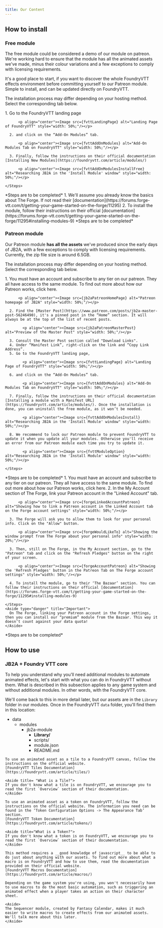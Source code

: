 ```yaml
---
title: Our Content
---
```







## How to install

### Free module

The free module could be considered a demo of our module on patreon. We're working hard to ensure that the module has all the animated assets we've made, minus their colour variations and a few exceptions to comply with licensing requirements.

It's a good place to start, if you want to discover the whole FoundryVTT effects environment before committing yourself to our Patreon module. Simple to install, and can be updated directly on FoundryVTT.

The installation process may differ depending on your hosting method. Select the corresponding tab below.

<Tabs syncKey="hostingMethod">

  <TabItem label="Self-Hosting">
    <Steps>
      1. Go to the FoundryVTT landing page

          <p align="center"><Image src={fvttLandingPage} alt="Landing Page of FoundryVTT" style="width: 50%;"/></p>

      2. and click on the “Add-On Modules” tab.

          <p align="center"><Image src={fvttAddOnModules} alt="Add-On Modules Tab on FoundryVTT" style="width: 50%;"/></p>

      3. Finally, follow the instructions on their official documentation [Installing New Modules](https://foundryvtt.com/article/modules/)

          <p align="center"><Image src={fvttAddOnModulesInstallFree} alt="Researching JB2A in the 'Install Module' window" style="width: 50%;"/></p>

    </Steps>
  </TabItem>

  <TabItem label="Foundry Server">
      *Steps are to be completed*
  </TabItem>

  <TabItem label="The Forge">
    <Steps>
      1. We'll assume you already know the basics about The Forge. If not read their [documentation](https://forums.forge-vtt.com/t/getting-your-game-started-on-the-forge/11295)
      2. To install the module, follow their instructions on their official [documentation](https://forums.forge-vtt.com/t/getting-your-game-started-on-the-forge/11295#installing-modules-9) 
    </Steps>
  </TabItem>

  <TabItem label="Molten Hosting">
      *Steps are to be completed*
  </TabItem>

</Tabs>

### Patreon module

Our Patreon module **has all the assets** we've produced since the early days of JB2A, with a few exceptions to comply with licensing requirements. Currently, the zip file size is around 6.5GB. 

The installation process may differ depending on your hosting method. Select the corresponding tab below.

<Tabs syncKey="hostingMethod">

  <TabItem label="Self-Hosting">
    <Steps>
      1. You must have an account and subscribe to any tier on our patreon. They all have access to the same module. To find out more about how our Patreon works, click here.

          <p align="center"><Image src={jb2aPatreonHomePage} alt="Patreon homepage of JB2A" style="width: 50%;"/></p>

      2. Find the [Master Post](https://www.patreon.com/posts/jb2a-master-post-56246490), it's a pinned post in the “Home” section. It will always be at the top of the list of recent posts.

            <p align="center"><Image src={jb2aPatreonMasterPost} alt="Preview of the Master Post" style="width: 50%;"/></p>

      3. Consult the Master Post section called "Download Links".
      4. Under “Manifest Link”, right-click on the link and “Copy Link Address”.
      5. Go to the FoundryVTT landing page,

            <p align="center"><Image src={fvttLandingPage} alt="Landing Page of FoundryVTT" style="width: 50%;"/></p>

      6. and click on the “Add-On Modules” tab.

            <p align="center"><Image src={fvttAddOnModules} alt="Add-On Modules Tab on FoundryVTT" style="width: 50%;"/></p>

      7. Finally, follow the instructions on their official documentation [Installing a module with a Manifest URL](https://foundryvtt.com/article/modules/). Once the installation is done, you can uninstall the free module, as it won’t be needed.

            <p align="center"><Image src={fvttAddOnModulesInstall} alt="Researching JB2A in the 'Install Module' window" style="width: 50%;"/></p>

      8. We recommend to lock our Patreon module to prevent FoundryVTT to update it when you update all your modules. Otherwise you'll receive an error from our Patreon module each time you try to update it.

            <p align="center"><Image src={fvttModuleOption} alt="Researching JB2A in the 'Install Module' window" style="width: 50%;"/></p>

    </Steps>
  </TabItem>



  <TabItem label="Foundry Server">
      *Steps are to be completed*
  </TabItem>



  <TabItem label="The Forge">
    <Steps>
      1. You must have an account and subscribe to any tier on our patreon. They all have access to the same module. To find out more about how our Patreon works, click here.
      2. In the My Account section of The Forge, link your Patreon account in the "Linked Account" tab.

          <p align="center"><Image src={forgeLinkedAccountPatreon} alt="Showing how to link a Patreon account in the Linked Account tab on the Forge account settings" style="width: 50%;"/></p>

      3. The Forge will ask you to allow them to look for your personal info. Click on the "Allow" button.

          <p align="center"><Image src={forgeWouldLikeTo} alt="Showing the window prompt from The Forge about your personal info" style="width: 20%;"/></p>

      3. Then, still on The Forge, in the My Account section, go to the "Patreon" tab and click on the "Refresh Pledges" button on the right of your screen.

          <p align="center"><Image src={forgeAccountPatreon} alt="Showing the 'Refresh Pledges' button in the Patreon Tab on The Forge account settings" style="width: 50%;"/></p>

      4. To install the module, go to their ‘The Bazaar’ section. You can follow their instructions on their official [documentation](https://forums.forge-vtt.com/t/getting-your-game-started-on-the-forge/11295#installing-modules-9)
 
    </Steps>
    <Aside type="danger" title="Important">
      On The Forge, linking your Patreon account in the Forge settings, then you can install our “premium” module from the Bazaar. This way it doesn’t count against your data quota!
    </Aside>
  </TabItem>



  <TabItem label="Molten Hosting">
      *Steps are to be completed*
  </TabItem>

</Tabs>


## How to use

### JB2A + Foundry VTT core

To help you understand why you'll need additional modules to automate animated effects, let's start with what you can do in FoundryVTT without them. What is described in this subsection applies to any game system and without additional modules. In other words, with the FoundryVTT core.

We'll come back to this in more detail later, but our assets are in the `Library` folder in our modules. Once in the FoundryVTT `data` folder, you'll find them in this location: 

<FileTree>

- data
  - modules
    - jb2a-module
      - **Library/**
      - scripts/
      - module.json
      - README.md  

</FileTree>

<Tabs>
  <TabItem label="Tiles" icon="star">

    To use an animated asset as a tile to a FoundryVTT canvas, follow the instructions on the official website.
    [FoundryVTT Tiles Documentation](https://foundryvtt.com/article/tiles/)

    <Aside title= "What is a Tile?">
    If you don't know what a tile is on FoundryVTT, we encourage you to read the first `Overview` section of their documentation.
    </Aside>

  </TabItem>
  <TabItem label="Tokens" icon="moon">

    To use an animated asset as a token on FoundryVTT, follow the instructions on the official website. The information you need can be found in the ‘Token Configuration Options -> The Appearance Tab’ section. 
    [FoundryVTT Token Documentation](https://foundryvtt.com/article/tokens/)

    <Aside title="What is a Token?">
    If you don't know what a token is on FoundryVTT, we encourage you to read the first `Overview` section of their documentation.
    </Aside>

  </TabItem>
    <TabItem label="Macros" icon="moon">
    
    This method requires a __good knowledge of javascript__ to be able to do just about anything with our assets. To find out more about what a macro is on FoundryVTT and how to use them, read the documentation provided on their official website.
    [FoundryVTT Macros Documentation](https://foundryvtt.com/article/macros/)

    Depending on the game system you're using, you won't necessarily have to use macros to do the most basic automation, such as triggering an animated effect when a player takes an action on their character sheet.

    <Aside>
    The Sequencer module, created by Fantasy Calendar, makes it much easier to write macros to create effects from our animated assets. We'll talk more about this later.
    </Aside>

  </TabItem>
</Tabs>